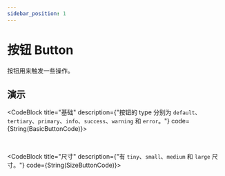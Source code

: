 ```yaml
---
sidebar_position: 1
---
```


# 按钮 Button

按钮用来触发一些操作。

## 演示



<CodeBlock title="基础"
           description={"按钮的 type 分别为 `default`、`tertiary`、`primary`、`info`、`success`、`warning` 和 `error`。"}
           code={String(BasicButtonCode)}>
  <BasicButton />
</CodeBlock>

<br/>

<CodeBlock title="尺寸"
           description={"有 `tiny`、`small`、`medium` 和 `large` 尺寸。"}
           code={String(SizeButtonCode)}>
  <SizeButton />
</CodeBlock>
